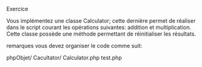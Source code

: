 Exercice

Vous implémentez une classe Calculator; cette dernière permet de réaliser dans le script courant les opérations suivantes: addition et multiplication.
Cette classe possède une méthode permettant de réinitialiser les résultats.

remarques vous devez organiser le code comme suit:

phpObjet/
	Cacultator/
		Calculator.php
		test.php